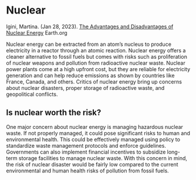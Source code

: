 # Nuclear

Igini, Martina. (Jan 28, 2023). [The Advantages and Disadvantages of Nuclear Energy](https://earth.org/the-advantages-and-disadvantages-of-nuclear-energy/) Earth.org

Nuclear energy can be extracted from an atom’s nucleus to produce electricity in a reactor through an atomic reaction. Nuclear energy offers a cleaner alternative to fossil fuels but comes with risks such as proliferation of nuclear weapons and pollution from radioactive nuclear waste. Nuclear power plants come at a high upfront cost, but they are reliable for electricity generation and can help reduce emissions as shown by countries like France, Canada, and others. Critics of nuclear energy bring up concerns about nuclear disasters, proper storage of radioactive waste, and geopolitical conflicts.

## Is nuclear worth the risk?

One major concern about nuclear energy is managing hazardous nuclear waste. If not properly managed, it could pose significant risks to human and environmental health. This could be effectively managed using policy to standardize waste management protocols and enforce guidelines. Governments can also implement financial incentives to subsidize long-term storage facilities to manage nuclear waste. With this concern in mind, the risk of nuclear disaster would be fairly low compared to the current environmental and human health risks of pollution from fossil fuels.
